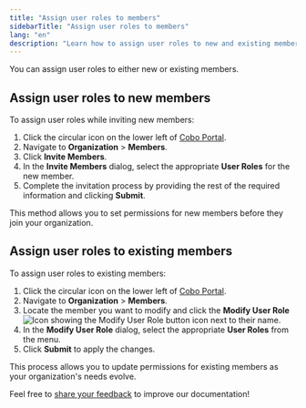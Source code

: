 ```yaml
---
title: "Assign user roles to members"
sidebarTitle: "Assign user roles to members"
lang: "en"
description: "Learn how to assign user roles to new and existing members in Cobo Portal, streamlining permissions and enhancing team management."
---
```


You can assign user roles to either new or existing members.

## Assign user roles to new members

To assign user roles while inviting new members:

1. Click the circular icon on the lower left of [Cobo Portal](https://portal.cobo.com/login).
2. Navigate to **Organization** > **Members**.
3. Click **Invite Members**.
4. In the **Invite Members** dialog, select the appropriate **User Roles** for the new member.
5. Complete the invitation process by providing the rest of the required information and clicking **Submit**.

This method allows you to set permissions for new members before they join your organization.

## Assign user roles to existing members

To assign user roles to existing members:

1. Click the circular icon on the lower left of [Cobo Portal](https://portal.cobo.com/login).
2. Navigate to **Organization** > **Members**.
3. Locate the member you want to modify and click the **Modify User Role** <img src="/en/images/common/icon_edit.svg" className="icon" alt="Icon showing the Modify User Role button"/> icon next to their name.
4. In the **Modify User Role** dialog, select the appropriate **User Roles** from the menu.
5. Click **Submit** to apply the changes.

This process allows you to update permissions for existing members as your organization's needs evolve.

<Tip>Feel free to [share your feedback](https://forms.zohopublic.com/cobo/form/DocumentFeedbackForm/formperma/QvLOhxJv1_JMsJ-1dleZ8Itb_7rzN-LtgvsDdxosoVI?referrername=manuals) to improve our documentation!</Tip>